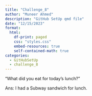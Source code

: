 ```yaml
---
title: "Challenge_8"
author: "Muneer Ahmed"
description: "GitHub SetUp qmd file"
date: "12/15/2023"
format:
  html:
    df-print: paged
    css: "styles.css"
    embed-resources: true
    self-contained-math: true
categories:
  - GitHubSetUp
  - challenge_8
---
```



“What did you eat for today’s lunch?”

Ans: I had a Subway sandwich for lunch.